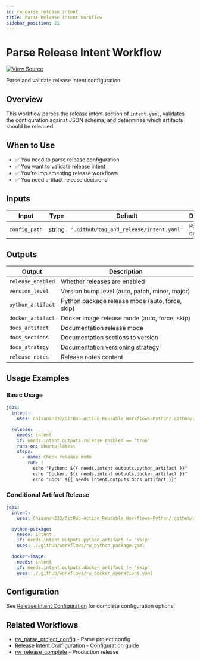 ```yaml
---
id: rw_parse_release_intent
title: Parse Release Intent Workflow
sidebar_position: 21
---
```


# Parse Release Intent Workflow

[![View Source](https://img.shields.io/badge/View-Source-blue?logo=github)](https://github.com/Chisanan232/GitHub-Action_Reusable_Workflows-Python/blob/master/.github/workflows/rw_parse_release_intent.yaml)

Parse and validate release intent configuration.

## Overview

This workflow parses the release intent section of `intent.yaml`, validates the configuration against JSON schema, and determines which artifacts should be released.

## When to Use

- ✅ You need to parse release configuration
- ✅ You want to validate release intent
- ✅ You're implementing release workflows
- ✅ You need artifact release decisions

## Inputs

| Input | Type | Default | Description |
|-------|------|---------|-------------|
| `config_path` | string | `'.github/tag_and_release/intent.yaml'` | Path to config file |

## Outputs

| Output | Description |
|--------|-------------|
| `release_enabled` | Whether releases are enabled |
| `version_level` | Version bump level (auto, patch, minor, major) |
| `python_artifact` | Python package release mode (auto, force, skip) |
| `docker_artifact` | Docker image release mode (auto, force, skip) |
| `docs_artifact` | Documentation release mode |
| `docs_sections` | Documentation sections to version |
| `docs_strategy` | Documentation versioning strategy |
| `release_notes` | Release notes content |

## Usage Examples

### Basic Usage

```yaml
jobs:
  intent:
    uses: Chisanan232/GitHub-Action_Reusable_Workflows-Python/.github/workflows/rw_parse_release_intent.yaml@master

  release:
    needs: intent
    if: needs.intent.outputs.release_enabled == 'true'
    runs-on: ubuntu-latest
    steps:
      - name: Check release mode
        run: |
          echo "Python: ${{ needs.intent.outputs.python_artifact }}"
          echo "Docker: ${{ needs.intent.outputs.docker_artifact }}"
          echo "Docs: ${{ needs.intent.outputs.docs_artifact }}"
```

### Conditional Artifact Release

```yaml
jobs:
  intent:
    uses: Chisanan232/GitHub-Action_Reusable_Workflows-Python/.github/workflows/rw_parse_release_intent.yaml@master

  python-package:
    needs: intent
    if: needs.intent.outputs.python_artifact != 'skip'
    uses: ./.github/workflows/rw_python_package.yaml

  docker-image:
    needs: intent
    if: needs.intent.outputs.docker_artifact != 'skip'
    uses: ./.github/workflows/rw_docker_operations.yaml
```

## Configuration

See [Release Intent Configuration](./release-intent-configuration.mdx) for complete configuration options.

## Related Workflows

- [rw_parse_project_config](./rw_parse_project_config.mdx) - Parse project config
- [Release Intent Configuration](./release-intent-configuration.mdx) - Configuration guide
- [rw_release_complete](./rw_release_complete.mdx) - Production release
